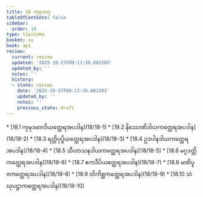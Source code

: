 ```yaml
---
title: 18 ကုမုဒဝဂ္ဂ
tableOfContents: false
sidebar:
  order: 19
type: tipitaka
basket: su
book: ap1
review:
  current: review
  updated: '2025-10-23T09:13:30.601293'
  updated_by: ''
  notes: ''
  history:
  - state: review
    date: '2025-10-23T09:13:30.601293'
    updated_by: ''
    notes: ''
    previous_state: draft
---
```



<ReviewStatus review={frontmatter.review} showDetails={true} />

<HypothesisAnnotation frontmatter={frontmatter} />

<DynamicBreadcrumb />



<TableOfContents book="ap1" section="18">
* [18.1 ကုမုဒမာလိယတ္ထေရအပဒါန](18/18-1)
* [18.2 နိဿေဏိဒါယကတ္ထေရအပဒါန](18/18-2)
* [18.3 ရတ္တိပုပ္ဖိယတ္ထေရအပဒါန](18/18-3)
* [18.4 ဥဒပါနဒါယကတ္ထေရအပဒါန](18/18-4)
* [18.5 သီဟာသနဒါယကတ္ထေရအပဒါန](18/18-5)
* [18.6 မဂ္ဂဒတ္တိကတ္ထေရအပဒါန](18/18-6)
* [18.7 ဧကဒီပိယတ္ထေရအပဒါန](18/18-7)
* [18.8 မဏိပူဇကတ္ထေရအပဒါန](18/18-8)
* [18.9 တိကိစ္ဆကတ္ထေရအပဒါန](18/18-9)
* [18.10 သံဃုပဋ္ဌာကတ္ထေရအပဒါန](18/18-10)
</TableOfContents>